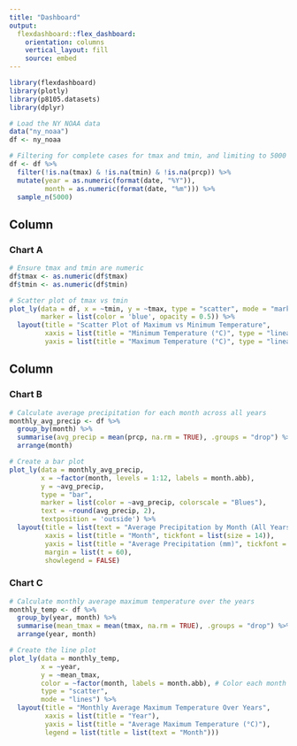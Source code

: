```yaml
---
title: "Dashboard"
output: 
  flexdashboard::flex_dashboard:
    orientation: columns
    vertical_layout: fill
    source: embed
---
```


```r
library(flexdashboard)
library(plotly)
library(p8105.datasets)
library(dplyr)
```

```r
# Load the NY NOAA data
data("ny_noaa")
df <- ny_noaa

# Filtering for complete cases for tmax and tmin, and limiting to 5000 rows for performance
df <- df %>%
  filter(!is.na(tmax) & !is.na(tmin) & !is.na(prcp)) %>%
  mutate(year = as.numeric(format(date, "%Y")),
         month = as.numeric(format(date, "%m"))) %>%
  sample_n(5000)
```

Column {data-width=650}
-----------------------------------------------------------------------

### Chart A

```r
# Ensure tmax and tmin are numeric
df$tmax <- as.numeric(df$tmax)
df$tmin <- as.numeric(df$tmin)

# Scatter plot of tmax vs tmin
plot_ly(data = df, x = ~tmin, y = ~tmax, type = "scatter", mode = "markers",
        marker = list(color = 'blue', opacity = 0.5)) %>%
  layout(title = "Scatter Plot of Maximum vs Minimum Temperature",
         xaxis = list(title = "Minimum Temperature (°C)", type = "linear"),
         yaxis = list(title = "Maximum Temperature (°C)", type = "linear"))
```

Column {data-width=350}
-----------------------------------------------------------------------

### Chart B

```r
# Calculate average precipitation for each month across all years
monthly_avg_precip <- df %>%
  group_by(month) %>%
  summarise(avg_precip = mean(prcp, na.rm = TRUE), .groups = "drop") %>%
  arrange(month)

# Create a bar plot
plot_ly(data = monthly_avg_precip, 
        x = ~factor(month, levels = 1:12, labels = month.abb), 
        y = ~avg_precip, 
        type = "bar",
        marker = list(color = ~avg_precip, colorscale = "Blues"), 
        text = ~round(avg_precip, 2), 
        textposition = 'outside') %>% 
  layout(title = list(text = "Average Precipitation by Month (All Years)", font = list(size = 24)),
         xaxis = list(title = "Month", tickfont = list(size = 14)),
         yaxis = list(title = "Average Precipitation (mm)", tickfont = list(size = 14)),
         margin = list(t = 60), 
         showlegend = FALSE)
```

### Chart C

```r
# Calculate monthly average maximum temperature over the years
monthly_temp <- df %>%
  group_by(year, month) %>%
  summarise(mean_tmax = mean(tmax, na.rm = TRUE), .groups = "drop") %>%
  arrange(year, month)

# Create the line plot
plot_ly(data = monthly_temp, 
        x = ~year, 
        y = ~mean_tmax, 
        color = ~factor(month, labels = month.abb), # Color each month distinctly
        type = "scatter", 
        mode = "lines") %>%
  layout(title = "Monthly Average Maximum Temperature Over Years",
         xaxis = list(title = "Year"),
         yaxis = list(title = "Average Maximum Temperature (°C)"),
         legend = list(title = list(text = "Month")))
```

